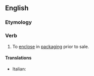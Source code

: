 ==English==

===Etymology===
{{prefix|en|pre|package}}

===Verb===
{{en-verb}}

# {{lb|en|transitive}} To [[enclose]] in [[packaging]] prior to sale.

====Translations====
{{trans-top|package before being sold}}
* Italian: {{t|it|preconfezionare}}
{{trans-mid}}
{{trans-bottom}}